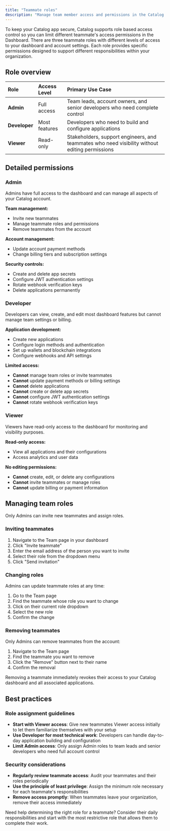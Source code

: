 ```yaml
---
title: "Teammate roles"
description: "Manage team member access and permissions in the Catalog Dashboard"
---
```


To keep your Catalog app secure, Catalog supports role based access control so you can limit different teammate's access permissions in the Dashboard. There are three teammate roles with different levels of access to your dashboard and account settings. Each role provides specific permissions designed to support different responsibilities within your organization.

## Role overview

| Role          | Access Level  | Primary Use Case                                                                               |
| :------------ | :------------ | :--------------------------------------------------------------------------------------------- |
| **Admin**     | Full access   | Team leads, account owners, and senior developers who need complete control                    |
| **Developer** | Most features | Developers who need to build and configure applications                                        |
| **Viewer**    | Read-only     | Stakeholders, support engineers, and teammates who need visibility without editing permissions |

## Detailed permissions

### Admin

Admins have full access to the dashboard and can manage all aspects of your Catalog account.

**Team management:**

- Invite new teammates
- Manage teammate roles and permissions
- Remove teammates from the account

**Account management:**

- Update account payment methods
- Change billing tiers and subscription settings

**Security controls:**

- Create and delete app secrets
- Configure JWT authentication settings
- Rotate webhook verification keys
- Delete applications permanently

### Developer

Developers can view, create, and edit most dashboard features but cannot manage team settings or billing.

**Application development:**

- Create new applications
- Configure login methods and authentication
- Set up wallets and blockchain integrations
- Configure webhooks and API settings

**Limited access:**

- **Cannot** manage team roles or invite teammates
- **Cannot** update payment methods or billing settings
- **Cannot** delete applications
- **Cannot** create or delete app secrets
- **Cannot** configure JWT authentication settings
- **Cannot** rotate webhook verification keys

### Viewer

Viewers have read-only access to the dashboard for monitoring and visibility purposes.

**Read-only access:**

- View all applications and their configurations
- Access analytics and user data

**No editing permissions:**

- **Cannot** create, edit, or delete any configurations
- **Cannot** invite teammates or manage roles
- **Cannot** update billing or payment information

## Managing team roles

Only Admins can invite new teammates and assign roles.

### Inviting teammates

1. Navigate to the Team page in your dashboard
2. Click "Invite teammate"
3. Enter the email address of the person you want to invite
4. Select their role from the dropdown menu
5. Click "Send invitation"

### Changing roles

Admins can update teammate roles at any time:

1. Go to the Team page
2. Find the teammate whose role you want to change
3. Click on their current role dropdown
4. Select the new role
5. Confirm the change

### Removing teammates

Only Admins can remove teammates from the account:

1. Navigate to the Team page
2. Find the teammate you want to remove
3. Click the "Remove" button next to their name
4. Confirm the removal

Removing a teammate immediately revokes their access to your Catalog dashboard and all associated applications.

## Best practices

### Role assignment guidelines

- **Start with Viewer access**: Give new teammates Viewer access initially to let them familiarize themselves with your setup
- **Use Developer for most technical work**: Developers can handle day-to-day application building and configuration
- **Limit Admin access**: Only assign Admin roles to team leads and senior developers who need full account control

### Security considerations

- **Regularly review teammate access**: Audit your teammates and their roles periodically
- **Use the principle of least privilege**: Assign the minimum role necessary for each teammate's responsibilities
- **Remove access promptly**: When teammates leave your organization, remove their access immediately

Need help determining the right role for a teammate? Consider their daily responsibilities and start with the most restrictive role that allows them to complete their work.
